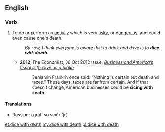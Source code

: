 ==English==
 
===Verb===
{{en-verb|dices with death|dicing with death|diced with death}}

# To do or perform an [[activity]] which is very [[risky]], or [[dangerous]], and could even cause one's death.
#:''By now, I think everyone is aware that to drink and drive is to '''dice with death'''.''
#*'''2012''', The Economist, 06 Oct 2012 issue, ''[http://www.economist.com/node/21564241 Business and America’s fiscal cliff: Give us a brake]''
#*:Benjamin Franklin once said: “Nothing is certain but death and taxes.” These days, taxes are far from certain. And if that doesn’t change, American businesses could be '''dicing with death'''.
====Translations====
{{trans-top|to risk heavily}}
* Russian: {{l/ru|играть}} {{l/ru|со}} {{l/ru|смерть|смертью}} (igrátʼ so smértʼju) {{g|p}}
{{trans-mid}}
{{trans-bottom}}

[[et:dice with death]]
[[my:dice with death]]
[[pl:dice with death]]